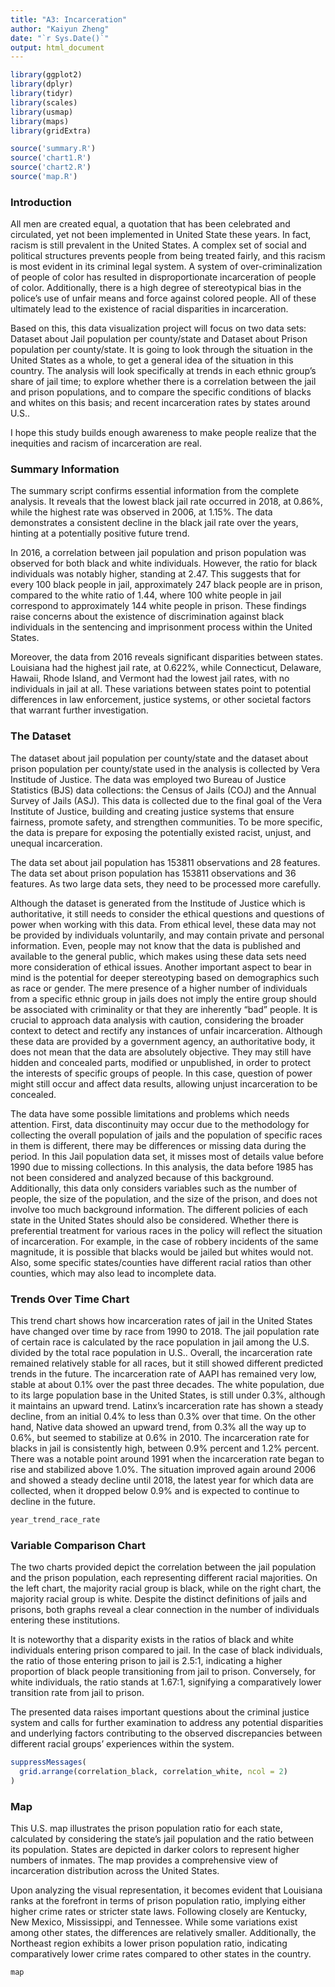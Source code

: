 ```yaml
---
title: "A3: Incarceration"
author: "Kaiyun Zheng"
date: "`r Sys.Date()`"
output: html_document
---
```


```r
library(ggplot2)
library(dplyr)
library(tidyr)
library(scales)
library(usmap)
library(maps)
library(gridExtra)

source('summary.R')
source('chart1.R')
source('chart2.R')
source('map.R')
```

### Introduction

All men are created equal, a quotation that has been celebrated and circulated, yet not been implemented in United State these years. In fact, racism is still prevalent in the United States. A complex set of social and political structures prevents people from being treated fairly, and this racism is most evident in its criminal legal system. A system of over-criminalization of people of color has resulted in disproportionate incarceration of people of color. Additionally, there is a high degree of stereotypical bias in the police's use of unfair means and force against colored people. All of these ultimately lead to the existence of racial disparities in incarceration.

Based on this, this data visualization project will focus on two data sets: Dataset about Jail population per county/state and Dataset about Prison population per county/state. It is going to look through the situation in the United States as a whole, to get a general idea of the situation in this country. The analysis will look specifically at trends in each ethnic group's share of jail time; to explore whether there is a correlation between the jail and prison populations, and to compare the specific conditions of blacks and whites on this basis; and recent incarceration rates by states around U.S..

I hope this study builds enough awareness to make people realize that the inequities and racism of incarceration are real.

### Summary Information

The summary script confirms essential information from the complete analysis. It reveals that the lowest black jail rate occurred in 2018, at 0.86%, while the highest rate was observed in 2006, at 1.15%. The data demonstrates a consistent decline in the black jail rate over the years, hinting at a potentially positive future trend.

In 2016, a correlation between jail population and prison population was observed for both black and white individuals. However, the ratio for black individuals was notably higher, standing at 2.47. This suggests that for every 100 black people in jail, approximately 247 black people are in prison, compared to the white ratio of 1.44, where 100 white people in jail correspond to approximately 144 white people in prison. These findings raise concerns about the existence of discrimination against black individuals in the sentencing and imprisonment process within the United States.

Moreover, the data from 2016 reveals significant disparities between states. Louisiana had the highest jail rate, at 0.622%, while Connecticut, Delaware, Hawaii, Rhode Island, and Vermont had the lowest jail rates, with no individuals in jail at all. These variations between states point to potential differences in law enforcement, justice systems, or other societal factors that warrant further investigation.

### The Dataset

The dataset about jail population per county/state and the dataset about prison population per county/state used in the analysis is collected by Vera Institude of Justice. The data was employed two Bureau of Justice Statistics (BJS) data collections: the Census of Jails (COJ) and the Annual Survey of Jails (ASJ). This data is collected due to the final goal of the Vera Institute of Justice, building and creating justice systems that ensure fairness, promote safety, and strengthen communities. To be more specific, the data is prepare for exposing the potentially existed racist, unjust, and unequal incarceration.


The data set about jail population has 153811 observations and 28 features. The data set about prison population has 153811 observations and 36 features. As two large data sets, they need to be processed more carefully.


Although the dataset is generated from the Institude of Justice which is authoritative, it still needs to consider the ethical questions and questions of power when working with this data. From ethical level, these data may not be provided by individuals voluntarily, and may contain private and personal information. Even, people may not know that the data is published and available to the general public, which makes using these data sets need more consideration of ethical issues. Another important aspect to bear in mind is the potential for deeper stereotyping based on demographics such as race or gender. The mere presence of a higher number of individuals from a specific ethnic group in jails does not imply the entire group should be associated with criminality or that they are inherently "bad" people. It is crucial to approach data analysis with caution, considering the broader context to detect and rectify any instances of unfair incarceration. Although these data are provided by a government agency, an authoritative body, it does not mean that the data are absolutely objective. They may still have hidden and concealed parts, modified or unpublished, in order to protect the interests of specific groups of people. In this case, question of power might still occur and affect data results, allowing unjust incarceration to be concealed.


The data have some possible limitations and problems which needs attention. First, data discontinuity may occur due to the methodology for collecting the overall population of jails and the population of specific races in them is different, there may be differences or missing data during the period. In this Jail population data set, it misses most of details value before 1990 due to missing collections. In this analysis, the data before 1985 has not been considered and analyzed because of this background. Additionally, this data only considers variables such as the number of people, the size of the population, and the size of the prison, and does not involve too much background information. The different policies of each state in the United States should also be considered. Whether there is preferential treatment for various races in the policy will reflect the situation of incarceration. For example, in the case of robbery incidents of the same magnitude, it is possible that blacks would be jailed but whites would not. Also, some specific states/counties have different racial ratios than other counties, which may also lead to incomplete data.

### Trends Over Time Chart

This trend chart shows how incarceration rates of jail in the United States have changed over time by race from 1990 to 2018. The jail population rate of certain race is calculated by the race population in jail among the U.S. divided by the total race population in U.S.. Overall, the incarceration rate remained relatively stable for all races, but it still showed different predicted trends in the future. The incarceration rate of AAPI has remained very low, stable at about 0.1% over the past three decades. The white population, due to its large population base in the United States, is still under 0.3%, although it maintains an upward trend. Latinx's incarceration rate has shown a steady decline, from an initial 0.4% to less than 0.3% over that time. On the other hand, Native data showed an upward trend, from 0.3% all the way up to 0.6%, but seemed to stabilize at 0.6% in 2010. The incarceration rate for blacks in jail is consistently high, between 0.9% percent and 1.2% percent. There was a notable point around 1991 when the incarceration rate began to rise and stabilized above 1.0%. The situation improved again around 2006 and showed a steady decline until 2018, the latest year for which data are collected, when it dropped below 0.9% and is expected to continue to decline in the future.

```r
year_trend_race_rate
```

### Variable Comparison Chart
The two charts provided depict the correlation between the jail population and the prison population, each representing different racial majorities. On the left chart, the majority racial group is black, while on the right chart, the majority racial group is white. Despite the distinct definitions of jails and prisons, both graphs reveal a clear connection in the number of individuals entering these institutions.

It is noteworthy that a disparity exists in the ratios of black and white individuals entering prison compared to jail. In the case of black individuals, the ratio of those entering prison to jail is 2.5:1, indicating a higher proportion of black people transitioning from jail to prison. Conversely, for white individuals, the ratio stands at 1.67:1, signifying a comparatively lower transition rate from jail to prison.

The presented data raises important questions about the criminal justice system and calls for further examination to address any potential disparities and underlying factors contributing to the observed discrepancies between different racial groups' experiences within the system.

```r
suppressMessages(
  grid.arrange(correlation_black, correlation_white, ncol = 2)
)
```

### Map

This U.S. map illustrates the prison population ratio for each state, calculated by considering the state's jail population and the ratio between its population. States are depicted in darker colors to represent higher numbers of inmates. The map provides a comprehensive view of incarceration distribution across the United States.

Upon analyzing the visual representation, it becomes evident that Louisiana ranks at the forefront in terms of prison population ratio, implying either higher crime rates or stricter state laws. Following closely are Kentucky, New Mexico, Mississippi, and Tennessee. While some variations exist among other states, the differences are relatively smaller. Additionally, the Northeast region exhibits a lower prison population ratio, indicating comparatively lower crime rates compared to other states in the country.

```r
map
```


